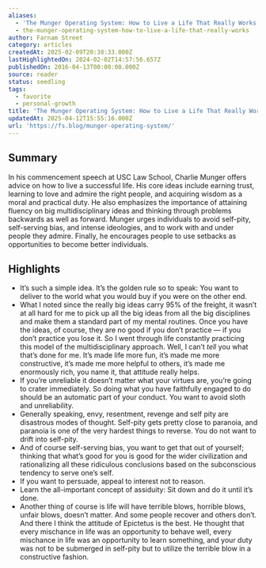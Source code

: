 ```yaml
---
aliases:
  - 'The Munger Operating System: How to Live a Life That Really Works'
  - the-munger-operating-system-how-to-live-a-life-that-really-works
author: Farnam Street
category: articles
createdAt: 2025-02-09T20:38:33.000Z
lastHighlightedOn: 2024-02-02T14:57:56.657Z
publishedOn: 2016-04-13T00:00:00.000Z
source: reader
status: seedling
tags:
  - favorite
  - personal-growth
title: 'The Munger Operating System: How to Live a Life That Really Works'
updatedAt: 2025-04-12T15:55:16.000Z
url: 'https://fs.blog/munger-operating-system/'
---
```

## Summary

In his commencement speech at USC Law School, Charlie Munger offers advice on how to live a successful life. His core ideas include earning trust, learning to love and admire the right people, and acquiring wisdom as a moral and practical duty. He also emphasizes the importance of attaining fluency on big multidisciplinary ideas and thinking through problems backwards as well as forward. Munger urges individuals to avoid self-pity, self-serving bias, and intense ideologies, and to work with and under people they admire. Finally, he encourages people to use setbacks as opportunities to become better individuals.

## Highlights

- It’s such a simple idea. It’s the golden rule so to speak: You want to deliver to the world what you would buy if you were on the other end.
- What I noted since the really big ideas carry 95% of the freight, it wasn’t at all hard for me to pick up all the big ideas from all the big disciplines and make them a standard part of my mental routines. Once you have the ideas, of course, they are no good if you don’t practice — if you don’t practice you lose it.
  So I went through life constantly practicing this model of the multidisciplinary approach. Well, I can’t _tell_ you what that’s done for me. It’s made life more fun, it’s made me more constructive, it’s made me more helpful to others, it’s made me enormously rich, you name it, that attitude really helps.
- If you’re unreliable it doesn’t matter what your virtues are, you’re going to crater immediately. So doing what you have faithfully engaged to do should be an automatic part of your conduct. You want to avoid sloth and unreliability.
- Generally speaking, envy, resentment, revenge and self pity are disastrous modes of thought. Self-pity gets pretty close to paranoia, and paranoia is one of the very hardest things to reverse. You do not want to drift into self-pity.
- And of course self-serving bias, you want to get that out of yourself; thinking that what’s good for you is good for the wider civilization and rationalizing all these ridiculous conclusions based on the subconscious tendency to serve one’s self.
- If you want to persuade, appeal to interest not to reason.
- Learn the all-important concept of assiduity: Sit down and do it until it’s done.
- Another thing of course is life will have terrible blows, horrible blows, unfair blows, doesn’t matter. And some people recover and others don’t. And there I think the attitude of Epictetus is the best. He thought that every mischance in life was an opportunity to behave well, every mischance in life was an opportunity to learn something, and your duty was not to be submerged in self-pity but to utilize the terrible blow in a constructive fashion.

